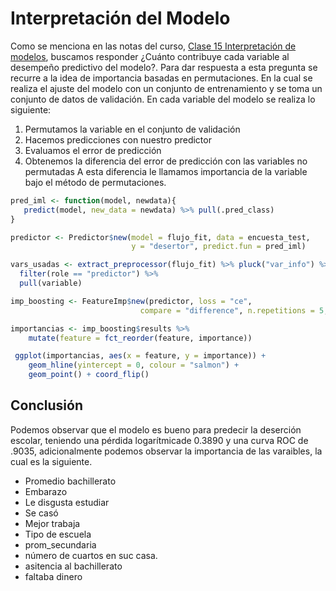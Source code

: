 # Interpretación del Modelo


Como se menciona en las notas del curso, [Clase 15 Interpretación de modelos](https://aprendizaje-maquina-2021-mcd.netlify.app/interpretaci%C3%B3n-de-modelos.html),  buscamos responder ¿Cuánto contribuye cada variable al desempeño predictivo del modelo?. Para dar respuesta a esta pregunta se recurre a la idea de importancia basadas en permutaciones. En la cual  se realiza el ajuste del modelo con un conjunto de entrenamiento y se toma un conjunto de datos de validación. En cada variable del modelo se realiza lo siguiente: 

1. Permutamos la variable en el conjunto de validación
2. Hacemos predicciones con nuestro predictor
3. Evaluamos el error de predicción
4. Obtenemos la diferencia del error de predicción con las variables no permutadas
A esta diferencia le llamamos importancia de la variable bajo el método de permutaciones.


```r


pred_iml <- function(model, newdata){
   predict(model, new_data = newdata) %>% pull(.pred_class)
}

predictor <- Predictor$new(model = flujo_fit, data = encuesta_test,
                           y = "desertor", predict.fun = pred_iml)


```

```r
vars_usadas <- extract_preprocessor(flujo_fit) %>% pluck("var_info") %>%
  filter(role == "predictor") %>%
  pull(variable)

imp_boosting <- FeatureImp$new(predictor, loss = "ce",  
                             compare = "difference", n.repetitions = 5, features = vars_usadas)

importancias <- imp_boosting$results %>% 
    mutate(feature = fct_reorder(feature, importance))

 ggplot(importancias, aes(x = feature, y = importance)) +
    geom_hline(yintercept = 0, colour = "salmon") +
    geom_point() + coord_flip()


```

## Conclusión

Podemos observar que el modelo es bueno para predecir la deserción escolar, teniendo una pérdida logarítmicade $0.3890$ y una curva ROC de $.9035$, adicionalmente podemos observar la importancia de las varaibles, la cual es la siguiente.

* Promedio bachillerato
* Embarazo
* Le disgusta estudiar 
* Se casó
* Mejor trabaja
* Tipo de escuela
* prom_secundaria
* número de cuartos en suc casa.
* asitencia al bachillerato
* faltaba dinero



